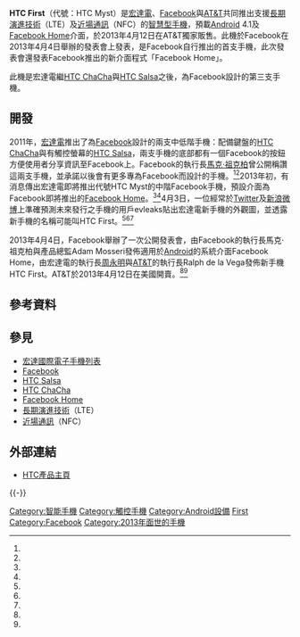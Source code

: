 {{NoteTA
|G1=IT
|G2=People
}}
{{Infobox Mobile
| name            = HTC First
| image           =
| imagesize       =
| image2          =
| manufacturer    = [[HTC|HTC]]
| carrier         = [[AT&T|AT&T]]
| released        = 2013年4月4日
| available       = 2013年4月12日
| related         = 
| predecessor     = 
| successor       = [[HTC_ChaCha|HTC ChaCha]]、[[HTC_Amaze_4G|HTC Amaze 4G]]
| status          = 已發布
| form            = 
| size            = {{convert|4.96|in|mm|abbr=on}} 長<br />{{convert|2.56|in|mm|abbr=on}} 寬<br />{{convert|0.35|in|mm|abbr=on}} 厚
| weight          = {{convert|4.37|oz|g|abbr=on}}
| networks        = [[GSM|GSM]]/[[GPRS|GPRS]]/[[EDGE|EDGE]]：
:850/900/1800/1900 MHz
[[UMTS|UMTS]]/[[高速封包存取|HSPA]]/[[HSPA+|HSPA+]]：
:850/900/1900/2100 MHz
[[長期演進技術|LTE]]：850/1900 MHz
| os              = [[Android_4.1|Android 4.1]]
| cpu             = [[高通|高通]][[Snapdragon|Snapdragon 400]] MSM8930AA<br />1.4GHz 雙核心處理器
| screen          = 4.3" 1280 x 720（[[高解析|HD]]），341 PPI
| exterior_screen = 
| input           = [[電容式感應|電容式]][[觸控螢幕|觸控螢幕]]（虛擬鍵盤）
| interior_memory = 16GB [[ROM|ROM]]
| memory          = 1GB [[隨機存取記憶體|RAM]]
| memory_card     = 
| connectivity    = [[Bluetooth|Bluetooth]] 4.0、[[Wi-Fi|Wi-Fi]]（802.11 a/b/g/n）、[[microUSB|microUSB]] 2.0、3.5 mm 耳機插孔、[[近場通訊|NFC]]
| battery         = 2000mAh 充電式[[鋰離子電池|鋰離子電池]]
| camera          = 500萬像素彩色相機
| 2nd_camera      = 160萬像素前鏡頭
| ringtone        = 
| music           = 音訊：[[AAC|AAC]]、[[AMR|AMR]]、[[MP3|MP3]]、[[WAV|WAV]]、[[Windows_Media_Audio|WMA]]
}}

'''HTC First'''（代號：HTC Myst）是[[宏達電|宏達電]]、[[Facebook|Facebook]]與[[AT&T|AT&T]]共同推出支援[[長期演進技術|長期演進技術]]（LTE）及[[近場通訊|近場通訊]]（NFC）的[[智慧型手機|智慧型手機]]，預載[[Android|Android]] 4.1及[[Facebook_Home|Facebook Home]]介面，於2013年4月12日在AT&T獨家販售。此機於Facebook在2013年4月4日舉辦的發表會上發表，是Facebook自行推出的首支手機，此次發表會還發表Facebook推出的新介面程式「Facebook Home」。

此機是宏達電繼[[HTC_ChaCha|HTC ChaCha]]與[[HTC_Salsa|HTC Salsa]]之後，為Facebook設計的第三支手機。

== 開發 ==
2011年，[[宏達電|宏達電]]推出了為[[Facebook|Facebook]]設計的兩支中低階手機：配備鍵盤的[[HTC_ChaCha|HTC ChaCha]]與有觸控螢幕的[[HTC_Salsa|HTC Salsa]]，兩支手機的底部都有一個Facebook的按鈕方便使用者分享資訊至Facebook上。Facebook的執行長[[馬克·祖克柏|馬克·祖克柏]]曾公開稱讚這兩支手機，並承諾以後會有更多專為Facebook而設計的手機。<ref name="promises" /><ref name="mwc2011" />2013年初，有消息傳出宏達電即將推出代號HTC Myst的中階Facebook手機，預設介面為Facebook即將推出的[[Facebook_Home|Facebook Home]]。<ref name="myst" /><ref name="myst ndtv" />4月3日，一位經常於[[Twitter|Twitter]]及[[新浪微博|新浪微博]]上準確預測未來發行之手機的用戶evleaks貼出宏達電新手機的外觀圖，並透露新手機的名稱可能叫HTC First。<ref name="leaks" /><ref name="leaks ndtv" /><ref name="leaks udn" />

2013年4月4日，Facebook舉辦了一次公開發表會，由Facebook的執行長馬克·祖克柏與產品總監Adam Mosseri發佈適用於[[Android|Android]]的系統介面Facebook Home，由宏達電的執行長[[周永明|周永明]]與[[AT&T|AT&T]]的執行長Ralph de la Vega發佈新手機HTC First。AT&T於2013年4月12日在美國開賣。<ref name="release" /><ref name="live" />

== 參考資料 ==
{{reflist|refs=
<ref name="promises">{{cite web|url=http://www.techradar.com/news/phone-and-communications/mobile-phones/928702|title=Zuckerberg promises dozens of Facebook phones this year|accessdate=2013-04-05|date=2011-02-15|author=Gareth Beavis|publisher={{link-en|TechRadar|TechRadar}}|language=en|deadurl=yes|archiveurl=https://web.archive.org/web/20160304190641/http://www.techradar.com/news/phone-and-communications/mobile-phones/928702|archivedate=2016-03-04}}</ref>

<ref name="mwc2011">{{cite web|url=http://www.techradar.com/news/phone-and-communications/mobile-phones/928660|title=HTC ChaCha and HTC Salsa: Facebook phones unveiled|accessdate=2013-04-05|date=2011-02-15|author=Gareth Beavis|publisher={{link-en|TechRadar|TechRadar}}|language=en|deadurl=yes|archiveurl=https://web.archive.org/web/20160304105719/http://www.techradar.com/news/phone-and-communications/mobile-phones/928660|archivedate=2016-03-04}}</ref>

<ref name="myst">{{cite web|url=http://chinese.engadget.com/2013/04/01/facebook-home-htc-myst/|title=開發者 APK 透露 Facebook 手機 HTC Myst 細節，搶先一窺他們的「新家」Facebook Home|accessdate=2013-04-05|date=2013-04-01|author=Ross Wang|publisher=[[Engadget|Engadget]]中文版|archive-date=2016-03-04|archive-url=https://web.archive.org/web/20160304195404/http://chinese.engadget.com/2013/04/01/facebook-home-htc-myst/|dead-url=no}}</ref>

<ref name="myst ndtv">{{cite web|url=http://gadgets.ndtv.com/mobiles/news/htc-myst-rumours-reignite-talks-of-famed-facebook-phone-327936|title=HTC Myst rumours reignite talks of famed 'Facebook phone'|accessdate=2013-04-05|date=2013-02-07|author=Surbhi Chawla|publisher=[[NDTV|NDTV]]|language=en|archive-date=2016-03-04|archive-url=https://web.archive.org/web/20160304100748/http://gadgets.ndtv.com/mobiles/news/htc-myst-rumours-reignite-talks-of-famed-facebook-phone-327936|dead-url=no}}</ref>

<ref name="leaks">{{cite web|url=https://twitter.com/evleaks/status/319183265938423808/photo/1|title=Twitter / evleaks: HTC first, 2013|accessdate=2013-04-05|date=2013-04-03|author=@evleaks|publisher=[[Twitter|Twitter]]|language=en|archive-date=2018-05-05|archive-url=https://web.archive.org/web/20180505100111/https://twitter.com/evleaks/status/319183265938423808/photo/1|dead-url=no}}</ref>

<ref name="leaks ndtv">{{cite web|url=http://gadgets.ndtv.com/mobiles/news/htc-first-facebook-phone-render-leaked-online-349521|title=HTC 'First' Facebook phone render leaked online|accessdate=2013-04-05|date=2013-04-03|author=Surbhi Chawla|publisher=[[NDTV|NDTV]]|language=en|archive-date=2020-08-08|archive-url=https://web.archive.org/web/20200808130434/https://gadgets.ndtv.com/mobiles/news/htc-first-facebook-phone-render-leaked-online-349521|dead-url=no}}</ref>

<ref name="leaks udn">{{cite web|url=http://mag.udn.com/mag/digital/storypage.jsp?f_MAIN_ID=323&f_SUB_ID=2950&f_ART_ID=448781|title=「HTC Myst」 傳實際名稱將是HTC first|accessdate=2013-04-05|date=2013-04-03|author=楊又肇|publisher=[[聯合新聞網|聯合新聞網]]|archive-date=2013-04-09|archive-url=https://web.archive.org/web/20130409153752/http://mag.udn.com/mag/digital/storypage.jsp?f_MAIN_ID=323&f_SUB_ID=2950&f_ART_ID=448781|dead-url=no}}</ref>

<ref name="release">{{cite web|url=http://reviews.cnet.com/smartphones/htc-first/4505-6452_7-35575658.html|title=Facebook unmasks the HTC First handset|accessdate=2013-04-05|date=2013-04-04|publisher=[[CNET|CNET]]|language=en|archive-date=2013-04-06|archive-url=https://web.archive.org/web/20130406182816/http://reviews.cnet.com/smartphones/htc-first/4505-6452_7-35575658.html|dead-url=no}}</ref>

<ref name="live">{{cite web|url=http://new.livestream.com/facebooklive/events/1980369|title=Facebook Home / Technology Event / Facebook|accessdate=2013-04-05|date=2013-04-04|publisher=[[Livestream|Livestream]]|language=en|archive-date=2013-10-31|archive-url=https://web.archive.org/web/20131031120336/http://new.livestream.com/facebooklive/events/1980369|dead-url=no}}</ref>
}}

== 參見 ==
* [[宏達國際電子手機列表|宏達國際電子手機列表]]
* [[Facebook|Facebook]]
* [[HTC_Salsa|HTC Salsa]]
* [[HTC_ChaCha|HTC ChaCha]]
* [[Facebook_Home|Facebook Home]]
* [[長期演進技術|長期演進技術]]（LTE）
* [[近場通訊|近場通訊]]（NFC）

== 外部連結 ==
* [http://www.htc.com/us/smartphones/htc-first/ HTC產品主頁]{{Wayback|url=http://www.htc.com/us/smartphones/htc-first/ |date=20130415143725 }}

{{-}}
{{HTC Phones A Series}}

[[Category:智能手機|Category:智能手機]]
[[Category:觸控手機|Category:觸控手機]]
[[Category:Android設備|Category:Android設備]]
[[Category:宏達電手機|First]]
[[Category:Facebook|Category:Facebook]]
[[Category:2013年面世的手機|Category:2013年面世的手機]]